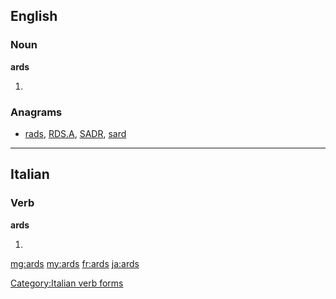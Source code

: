 ==English==

===Noun===
'''ards'''
# {{plural of|''[[ard]]''}}

===Anagrams===
* [[rads#English|rads]], [[RDS.A#English|RDS.A]], [[SADR#English|SADR]], [[sard#English|sard]]

----

==Italian==

===Verb===
'''ards'''

# {{form of|[[first-person|First-person]] [[singular]] [[past historic]]|ardere|lang=Italian}}

[[Category:Italian verb forms]]

[[mg:ards]]
[[my:ards]]
[[fr:ards]]
[[ja:ards]]